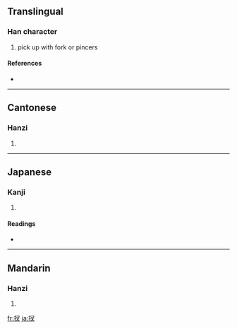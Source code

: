 {{also|搋}}
==Translingual==

===Han character===
{{Han char|rn=64|rad=手|as=03|sn=6|four=5704<sub>0</sub>|canj=手水戈 (QEI)}}

# pick up with fork or pincers

====References====
* {{Han ref|kx=0418.040|dkj=11804|dj=0764.210|hdz=31832.080|uh=6260|ud=25184|bh=C9EA|bd=51690}}

----

==Cantonese==

===Hanzi===
{{yue-hanzi|jyut=|y=cha1}}

# {{defn|Cantonese}}

----

==Japanese==

===Kanji===
{{ja-kanji|grade=|rs=手03}}

# {{defn|Japanese}}

====Readings====
* {{ja-readings|on=[[さ]] (sa)|kun=[[さす]] (sasu), [[さて]] (sate)}}

----

==Mandarin==

===Hanzi===
{{cmn-hanzi|pin=[[chā]] ([[cha1]])|wg=ch'a<sup>1</sup>}}

# {{defn|Mandarin}}

[[fr:扠]]
[[ja:扠]]